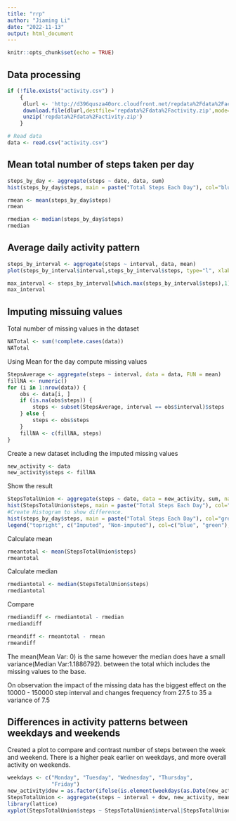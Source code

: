 ```yaml
---
title: "rrp"
author: "Jiaming Li"
date: "2022-11-13"
output: html_document
---
```


```r
knitr::opts_chunk$set(echo = TRUE)
```

## Data processing
```r
if (!file.exists("activity.csv") )
    {
     dlurl <- 'http://d396qusza40orc.cloudfront.net/repdata%2Fdata%2Factivity.zip'  
     download.file(dlurl,destfile='repdata%2Fdata%2Factivity.zip',mode='wb')  
     unzip('repdata%2Fdata%2Factivity.zip')
    }

# Read data
data <- read.csv("activity.csv")  
```


## Mean total number of steps taken per day
```r
steps_by_day <- aggregate(steps ~ date, data, sum)
hist(steps_by_day$steps, main = paste("Total Steps Each Day"), col="blue",xlab="Number of Steps")
```

```r
rmean <- mean(steps_by_day$steps)
rmean
```

```r
rmedian <- median(steps_by_day$steps)
rmedian
```

## Average daily activity pattern

```r
steps_by_interval <- aggregate(steps ~ interval, data, mean)
plot(steps_by_interval$interval,steps_by_interval$steps, type="l", xlab="Interval", ylab="Number of Steps",main="Average Number of Steps per Day by Interval")
```


```r
max_interval <- steps_by_interval[which.max(steps_by_interval$steps),1]
max_interval
```


## Imputing missuing values

Total number of missing values in the dataset
```r
NATotal <- sum(!complete.cases(data))
NATotal
```

Using Mean for the day compute missing values
```r
StepsAverage <- aggregate(steps ~ interval, data = data, FUN = mean)
fillNA <- numeric()
for (i in 1:nrow(data)) {
    obs <- data[i, ]
    if (is.na(obs$steps)) {
        steps <- subset(StepsAverage, interval == obs$interval)$steps
    } else {
        steps <- obs$steps
    }
    fillNA <- c(fillNA, steps)
}
```

Create a new dataset including the imputed missing values
```r
new_activity <- data
new_activity$steps <- fillNA
```


Show the result
```r
StepsTotalUnion <- aggregate(steps ~ date, data = new_activity, sum, na.rm = TRUE)
hist(StepsTotalUnion$steps, main = paste("Total Steps Each Day"), col="blue", xlab="Number of Steps")
#Create Histogram to show difference. 
hist(steps_by_day$steps, main = paste("Total Steps Each Day"), col="green", xlab="Number of Steps", add=T)
legend("topright", c("Imputed", "Non-imputed"), col=c("blue", "green"), lwd=10)
```

Calculate mean
```r
rmeantotal <- mean(StepsTotalUnion$steps)
rmeantotal
```

Calculate median
```r
rmediantotal <- median(StepsTotalUnion$steps)
rmediantotal
```

Compare
```r
rmediandiff <- rmediantotal - rmedian
rmediandiff
```

```r
rmeandiff <- rmeantotal - rmean
rmeandiff
```

The mean(Mean Var: 0) is the same however the median does have a small variance(Median Var:1.1886792). between the total which includes the missing values to the base. \

On observation the impact of the missing data has the biggest effect on the 10000 - 150000 step interval and changes frequency from 27.5 to 35 a variance of 7.5\

## Differences in activity patterns between weekdays and weekends

Created a plot to compare and contrast number of steps between the week and weekend. There is a higher peak earlier on weekdays, and more overall activity on weekends.
```r
weekdays <- c("Monday", "Tuesday", "Wednesday", "Thursday", 
              "Friday")
new_activity$dow = as.factor(ifelse(is.element(weekdays(as.Date(new_activity$date)),weekdays), "Weekday", "Weekend"))
StepsTotalUnion <- aggregate(steps ~ interval + dow, new_activity, mean)
library(lattice)
xyplot(StepsTotalUnion$steps ~ StepsTotalUnion$interval|StepsTotalUnion$dow, main="Average Steps per Day by Interval",xlab="Interval", ylab="Steps",layout=c(1,2), type="l")
```











